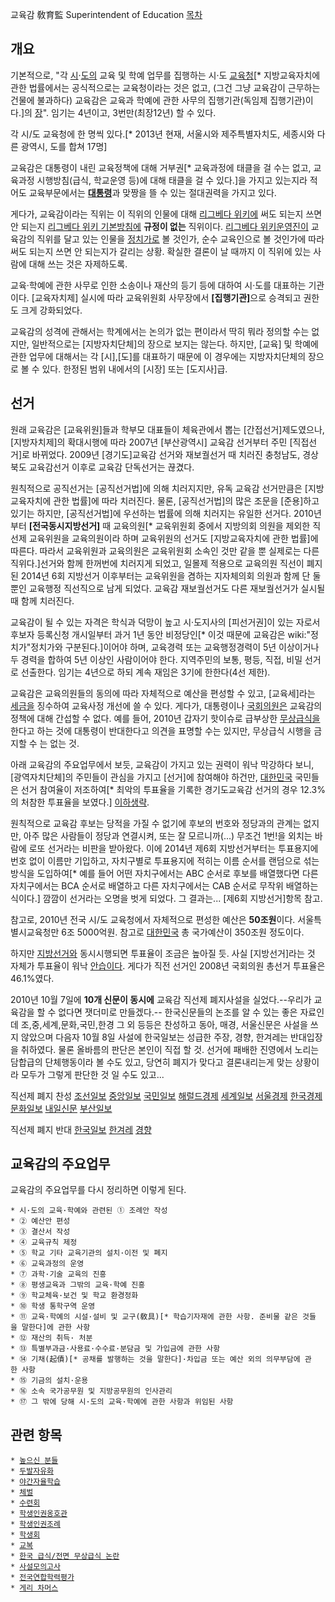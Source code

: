 교육감
敎育監
Superintendent of Education 
[[목차]]
== 개요 ==
기본적으로, "각 [[시]]·[[도]]의 교육 및 학예 업무를 집행하는 시·도 [[교육청]][* 지방교육자치에 관한 법률에서는 공식적으로는 교육청이라는 것은 없고, (그건 그냥 교육감이 근무하는 건물에 불과하다) 교육감은 교육과 학예에 관한 사무의 집행기관(독임제 집행기관)이다.]의 [[장]]". 임기는 4년이고, 3번만(최장12년) 할 수 있다.

각 시/도 교육청에 한 명씩 있다.[* 2013년 현재, 서울시와 제주특별자치도, 세종시와 다른 광역시, 도를 합쳐 17명]

교육감은 대통령이 내린 교육정책에 대해 거부권[* 교육과정에 태클을 걸 수는 없고, 교육과정 시행방침(급식, 학교운영 등)에 대해 태클을 걸 수 있다.]을 가지고 있는지라 적어도 교육부문에서는 '''[[대통령]]'''과 맞짱을 뜰 수 있는 절대권력을 가지고 있다.

게다가, 교육감이라는 직위는 이 직위의 인물에 대해 [[리그베다 위키]]에 써도 되는지 쓰면 안 되는지 [[리그베다 위키 기본방침]]에 '''규정이 없는''' 직위이다. [[리그베다 위키]]운영진이 교육감의 직위를 달고 있는 인물을 [[정치가]]로 볼 것인가, 순수 교육인으로 볼 것인가에 따라 써도 되는지 쓰면 안 되는지가 갈리는 상황. 확실한 결론이 날 때까지 이 직위에 있는 사람에 대해 쓰는 것은 자제하도록.

교육·학예에 관한 사무로 인한 소송이나 재산의 등기 등에 대하여 시·도를 대표하는 기관이다. [교육자치제] 실시에 따라 교육위원회 사무장에서 '''[집행기관]'''으로 승격되고 권한도 크게 강화되었다.

교육감의 성격에 관해서는 학계에서는 논의가 없는 편이라서 딱히 뭐라 정의할 수는 없지만, 일반적으로는 [지방자치단체]의 장으로 보지는 않는다. 하지만, [교육] 및 학예에 관한 업무에 대해서는 각 [시],[도]를 대표하기 때문에 이 경우에는 지방자치단체의 장으로 볼 수 있다. 한정된 범위 내에서의 [시장] 또는 [도지사]급.

== 선거 ==
원래 교육감은 [교육위원]들과 학부모 대표들이 체육관에서 뽑는 [간접선거]제도였으나, [지방자치제]의 확대시행에 따라 2007년 [부산광역시] 교육감 선거부터 주민 [직접선거]로 바뀌었다. 2009년 [경기도]교육감 선거와 재보궐선거 때 치러진 충청남도, 경상북도 교육감선거 이후로 교육감 단독선거는 끊겼다. 

원칙적으로 공직선거는 [공직선거법]에 의해 치러지지만, 유독 교육감 선거만큼은 [지방교육자치에 관한 법률]에 따라 치러진다. 물론, [공직선거법]의 많은 조문을 [준용]하고 있기는 하지만, [공직선거법]에 우선하는 법률에 의해 치러지는 유일한 선거다. 2010년부터 '''[전국동시지방선거]''' 때 교육의원[* 교육위원회 중에서 지방의회 의원을 제외한 직선제 교육위원을 교육의원이라 하며 교육위원의 선거도 [지방교육자치에 관한 법률]에 따른다. 따라서 교육위원과 교육의원은 교육위원회 소속인 것만 같을 뿐 실제로는 다른 직위다.]선거와 함께 한꺼번에 치러지게 되었고, 일몰제 적용으로 교육의원 직선이 폐지된 2014년 6회 지방선거 이후부터는 교육위원을 겸하는 지자체의회 의원과 함께 단 둘뿐인 교육행정 직선직으로 남게 되었다. 교육감 재보궐선거도 다른 재보궐선거가 실시될 때 함께 치러진다.

교육감이 될 수 있는 자격은 학식과 덕망이 높고 시·도지사의 [피선거권]이 있는 자로서 후보자 등록신청 개시일부터 과거 1년 동안 비정당인[* 이것 때문에 교육감은 wiki:"정치가"정치가와 구분된다.]이어야 하며, 교육경력 또는 교육행정경력이 5년 이상이거나 두 경력을 합하여 5년 이상인 사람이어야 한다. 지역주민의 보통, 평등, 직접, 비밀 선거로 선출한다. 임기는 4년으로 하되 계속 재임은 3기에 한한다(4선 제한).

교육감은 교육의원들의 동의에 따라 자체적으로 예산을 편성할 수 있고, [교육세]라는 [[세금]]을 징수하여 교육사정 개선에 쓸 수 있다. 게다가, 대통령이나 [[국회의원]]은 교육감의 정책에 대해 간섭할 수 없다. 예를 들어, 2010년 갑자기 핫이슈로 급부상한 [[무상급식]]을 한다고 하는 것에 대통령이 반대한다고 의견을 표명할 수는 있지만, 무상급식 시행을 금지할 수 는 없는 것.

아래 교육감의 주요업무에서 보듯, 교육감이 가지고 있는 권력이 워낙 막강하다 보니, [광역자치단체]의 주민들이 관심을 가지고 [선거]에 참여해야 하건만, [[대한민국]] 국민들은 선거 참여율이 저조하여[* 최악의 투표율을 기록한 경기도교육감 선거의 경우 12.3%의 처참한 투표율을 보였다.] [[이하생략]]. 

원칙적으로 교육감 후보는 당적을 가질 수 없기에 후보의 번호와 정당과의 관계는 없지만, 아주 많은 사람들이 정당과 연결시켜, 또는 잘 모르니까(...) 무조건 1번!을 외치는 바람에 로또 선거라는 비판을 받아왔다. 이에 2014년 제6회 지방선거부터는 투표용지에 번호 없이 이름만 기입하고, 자치구별로 투표용지에 적히는 이름 순서를 랜덤으로 섞는 방식을 도입하여[* 예를 들어 어떤 자치구에서는 ABC 순서로 후보를 배열했다면 다른 자치구에서는 BCA 순서로 배열하고 다른 자치구에서는 CAB 순서로 무작위 배열하는 식이다.] 깜깜이 선거라는 오명을 벗게 되었다. 그 결과는... [제6회 지방선거]항목 참고.

참고로, 2010년 전국 시/도 교육청에서 자체적으로 편성한 예산은 '''50조원'''이다. 서울특별시교육청만 6조 5000억원. 참고로 [[대한민국]] 총 국가예산이 350조원 정도이다.

하지만 [[지방선거]]와 동시시행되면 투표율이 조금은 높아질 듯. 사실 [지방선거]라는 것 자체가 투표율이 워낙 [[안습]]이다. 게다가 직전 선거인 2008년 국회의원 총선거 투표율은 46.1%였다.

2010년 10월 7일에 '''10개 신문이 동시에''' 교육감 직선제 폐지사설을 실었다.--우리가 교육감을 할 수 없다면 잿더미로 만들겠다.-- 한국신문들의 논조를 알 수 있는 좋은 자료인데 조,중,세계,문화,국민,한경 그 외 등등은 찬성하고 동아, 매경, 서울신문은 사설을 쓰지 않았으며 다음자 10월 8일 사설에 한국일보는 성급한 주장, 경향, 한겨레는 반대입장을 취하였다. 물론 올바름의 판단은 본인이 직접 할 것. 선거에 패배한 진영에서 노리는 담합급의 단체행동이라 볼 수도 있고, 당연히 폐지가 맞다고 결론내리는게 맞는 상황이라 모두가 그렇게 판단한 것 일 수도 있고...

직선제 폐지 찬성
[http://news.chosun.com/site/data/html_dir/2010/10/07/2010100702244.html 조선일보]
[http://news.joins.com/article/aid/2010/10/08/4040101.html 중앙일보]
[http://news2.kukinews.com/article/view.asp?page=1&gCode=kmi&arcid=0004193233&cp=nv 국민일보]
[http://biz.heraldm.com/common/Detail.jsp?newsMLId=20101008000198 해럴드경제]
[http://www.segye.com/Articles/News/Opinion/Article.asp?aid=20101007004499&subctg1=02&subctg2=01 세계일보]
[http://economy.hankooki.com/lpage/opinion/201010/e2010100717063748010.htm 서울경제]
[http://www.hankyung.com/news/app/newsview.php?aid=2010100796231 한국경제]
[http://www.munhwa.com/news/view.html?no=2010100701033137161002 문화일보]
[http://www.naeil.com/news/NewsDetail.asp?nnum=574437 내일신문]
[http://news20.busan.com/news/newsController.jsp?subSectionId=1010110000&newsId=20101007000139 부산일보]

직선제 폐지 반대 
[http://news.hankooki.com/lpage/opinion/201010/h2010100721101976070.htm 한국일보]
[http://www.hani.co.kr/arti/opinion/editorial/442752.html 한겨레]
[http://news.khan.co.kr/kh_news/khan_art_view.html?artid=201010072149515&code=990101 경향]

== 교육감의 주요업무 ==
교육감의 주요업무를 다시 정리하면 이렇게 된다. 
 * 시·도의 교육·학예와 관련된 ① 조례안 작성 
 * ② 예산안 편성
 * ③ 결산서 작성
 * ④ 교육규칙 제정
 * ⑤ 학교 기타 교육기관의 설치·이전 및 폐지
 * ⑥ 교육과정의 운영
 * ⑦ 과학·기술 교육의 진흥
 * ⑧ 평생교육과 그밖의 교육·학예 진흥
 * ⑨ 학교체육·보건 및 학교 환경정화
 * ⑩ 학생 통학구역 운영
 * ⑪ 교육·학예의 시설·설비 및 교구(敎具)[* 학습기자재에 관한 사항. 준비물 같은 것들을 말한다]에 관한 사항
 * ⑫ 재산의 취득· 처분
 * ⑬ 특별부과금·사용료·수수료·분담금 및 가입금에 관한 사항
 * ⑭ 기채(起債)[* 공채를 발행하는 것을 말한다]·차입금 또는 예산 외의 의무부담에 관한 사항
 * ⑮ 기금의 설치·운용
 * ⑯ 소속 국가공무원 및 지방공무원의 인사관리
 * ⑰ 그 밖에 당해 시·도의 교육·학예에 관한 사항과 위임된 사항

== 관련 항목 ==
 * [[높으신 분들]]
 * [[두발자유화]]
 * [[야간자율학습]]
 * [[체벌]]
 * [[수련회]]
 * [[학생인권옹호관]]
 * [[학생인권조례]]
 * [[학생회]]
 * [[교복]]
 * [[한국 급식/전면 무상급식 논란]]
 * [[사설모의고사]]
 * [[전국연합학력평가]]
 * [[차머스|게리 차머스]]
